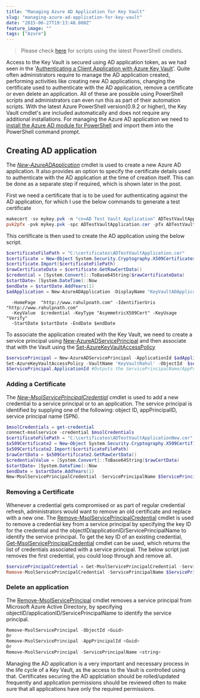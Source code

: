 ```yaml
---
title: "Managing Azure AD Application for Key Vault"
slug: "managing-azure-ad-application-for-key-vault"
date: "2015-06-27T19:13:48.000Z"
feature_image: ""
tags: ["Azure"]
---
```


> Please check [here](/posts/how-the-deprecation-of-switch-azuremode-affects-azure-key-vault/) for scripts using the latest PowerShell cmdlets.

Access to the Key Vault is secured using AD application token, as we had seen in the '[Authenticating a Client Application with Azure Key Vault](/posts/authenticating-a-client-application-with-azure-key-vault/)'. Quite often administrators require to manage the AD application created, performing activities like creating new AD applications, changing the certificate used to authenticate with the AD application, remove a certificate or even delete an application. All of these are possible using PowerShell scripts and administrators can even run this as part of their automation scripts. With the latest Azure PowerShell version(0.9.2 or higher), the Key Vault cmdlet's are included automatically and does not require any additional installations. For managing the Azure AD application we need to [install the Azure AD module for PowerShell](https://msdn.microsoft.com/en-us/library/azure/jj151815.aspx#bkmk_installmodule) and import them into the PowerShell command prompt.

Creating AD application
-----------------------

The _[New-AzureADApplication](https://msdn.microsoft.com/en-us/library/dn986794.aspx)_ cmdlet is used to create a new Azure AD application. It also provides an option to specify the certificate details used to authenticate with the AD application at the time of creation itself. This can be done as a separate step if required, which is shown later in the post.

First we need a certificate that is to be used for authenticating against the AD application, for which I use the below commands to generate a test certificate

```powershell
makecert -sv mykey.pvk -n "cn=AD Test Vault Application" ADTestVaultApplication.cer -b 03/03/2014 -e 06/05/2017 -r -len 2048
pvk2pfx -pvk mykey.pvk -spc ADTestVaultApplication.cer -pfx ADTestVaultApplication.pfx -po test
```
    

This certificate is then used to create the AD application using the below script.

```powershell
$certificateFilePath = "C:\certificates\ADTestVaultApplication.cer"
$certificate = New-Object System.Security.Cryptography.X509Certificates.X509Certificate2
$certificate.Import($certificateFilePath)
$rawCertificateData = $certificate.GetRawCertData()
$credential = [System.Convert]::ToBase64String($rawCertificateData)
$startDate= [System.DateTime]::Now
$endDate = $startDate.AddYears(1)
$adApplication = New-AzureADApplication -DisplayName "KeyVaultADApplication"
```
      -HomePage  "http://www.rahulpnath.com" -IdentifierUris "http://www.rahulpnath.com"
      -KeyValue  $credential -KeyType "AsymmetricX509Cert" -KeyUsage "Verify"
      -StartDate $startDate -EndDate $endDate
    

To associate the application created with the Key Vault, we need to create a service principal using [New-AzureADServicePrincipal](https://msdn.microsoft.com/en-us/library/dn986799.aspx) and then associate that with the Vault using the [Set-AzureKeyVaultAccessPolicy](https://msdn.microsoft.com/en-us/library/azure/dn903607.aspx)

```powershell
$servicePrincipal = New-AzureADServicePrincipal -ApplicationId $adApplication.ApplicationId
Set-AzureKeyVaultAccessPolicy -VaultName 'KeyVaultRahul' -ObjectId  $servicePrincipal.Id -PermissionsToKeys all -PermissionsToSecrets all
$ServicePrincipal.ApplicationId #Outputs the ServicePrincipalName/AppPrincipalId
```
    

### Adding a Certificate

The _[New-MsolServicePrincipalCredential](https://msdn.microsoft.com/en-us/library/azure/dn194106.aspx)_ cmdlet is used to add a new credential to a service principal or to an application. The service principal is identified by supplying one of the following: object ID, appPrincipalID, service principal name (SPN).

```powershell
$msolCredentials = get-credential
connect-msolservice -credential $msolCredentials
$certificateFilePath = "C:\certificates\ADTestVaultApplicationNew.cer"
$x509Certificate2 = New-Object System.Security.Cryptography.X509Certificates.X509Certificate2
$x509Certificate2.Import($certificateFilePath)
$rawCertData = $x509Certificate2.GetRawCertData()
$credentialValue = [System.Convert]::ToBase64String($rawCertData)
$startDate= [System.DateTime]::Now
$endDate = $startDate.AddYears(1)
New-MsolServicePrincipalCredential -ServicePrincipalName $ServicePrincipal.ApplicationId -Type Asymmetric -Value $credentialValue -StartDate $startDate -EndDate   $endDate
```
    

### Removing a Certificate

Whenever a credential gets compromised or as part of regular credential refresh, administrators would want to remove an old certificate and replace with a new one. The [Remove-MsolServicePrincipalCredential](https://msdn.microsoft.com/en-us/library/azure/dn194125.aspx) cmdlet is used to remove a credential key from a service principal by specifying the key ID for the credential and the objectID/applicationID/ServicePrincipalName to identify the service principal. To get the key ID of an existing credential, [Get-MsolServicePrincipalCredential](https://msdn.microsoft.com/en-us/library/azure/dn194091.aspx) cmdlet can be used, which returns the list of credentials associated with a service principal. The below script just removes the first credential, you could loop through and remove all.

```powershell
$servicePrincipalCredential = Get-MsolServicePrincipalCredential -ServicePrincipalName $ServicePrincipal.ApplicationId -ReturnKeyValues 0
Remove-MsolServicePrincipalCredential -ServicePrincipalName $ServicePrincipal.ApplicationId -KeyIds $servicePrincipalCredential[0].KeyId
```
    

### Delete an application

The [Remove-MsolServicePrincipal](https://msdn.microsoft.com/en-us/library/azure/dn194113.aspx) cmdlet removes a service principal from Microsoft Azure Active Directory, by specifying objectID/applicationID/ServicePrincipalName to identify the service principal.

```powershell
Remove-MsolServicePrincipal -ObjectId <Guid>
Or
Remove-MsolServicePrincipal -AppPrincipalId <Guid>
Or
Remove-MsolServicePrincipal -ServicePrincipalName <string>
```
    

Managing the AD application is a very important and necessary process in the life cycle of a Key Vault, as the access to the Vault is controlled using that. Certificates securing the AD applciation should be rolled/updated frequently and application permissions should be reviewed often to make sure that all applications have only the required permissions.